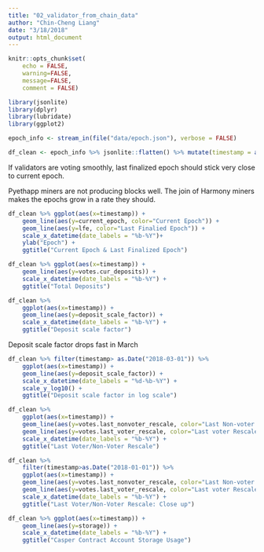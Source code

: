 ```yaml
---
title: "02_validator_from_chain_data"
author: "Chin-Cheng Liang"
date: "3/18/2018"
output: html_document
---
```


```r
knitr::opts_chunk$set(
    echo = FALSE,
    warning=FALSE,
    message=FALSE,
    comment = FALSE)
```


```r
library(jsonlite)
library(dplyr)
library(lubridate)
library(ggplot2)

```

```r
epoch_info <- stream_in(file("data/epoch.json"), verbose = FALSE)
```



```r
df_clean <- epoch_info %>% jsonlite::flatten() %>% mutate(timestamp = as_datetime(timestamp))

```

If validators are voting smoothly, last finalized epoch should stick very close to current epoch.

Pyethapp miners are not producing blocks well. The join of Harmony miners makes the epochs grow in a rate they should.

```r
df_clean %>% ggplot(aes(x=timestamp)) +
    geom_line(aes(y=current_epoch, color="Current Epoch")) +
    geom_line(aes(y=lfe, color="Last Finalied Epoch")) +
    scale_x_datetime(date_labels = "%b-%Y")+
    ylab("Epoch") +
    ggtitle("Current Epoch & Last Finalized Epoch")
```



```r
df_clean %>% ggplot(aes(x=timestamp)) +
    geom_line(aes(y=votes.cur_deposits)) +
    scale_x_datetime(date_labels = "%b-%Y") + 
    ggtitle("Total Deposits")
```


```r
df_clean %>%
    ggplot(aes(x=timestamp)) +
    geom_line(aes(y=deposit_scale_factor)) +
    scale_x_datetime(date_labels = "%b-%Y") +
    ggtitle("Deposit scale factor")
```


Deposit scale factor drops fast in March


```r

df_clean %>% filter(timestamp> as.Date("2018-03-01")) %>% 
    ggplot(aes(x=timestamp)) +
    geom_line(aes(y=deposit_scale_factor)) +
    scale_x_datetime(date_labels = "%d-%b-%Y") +
    scale_y_log10() +
    ggtitle("Deposit scale factor in log scale")

```

```r

df_clean %>%
    ggplot(aes(x=timestamp)) +
    geom_line(aes(y=votes.last_nonvoter_rescale, color="Last Non-voter Rescale")) +
    geom_line(aes(y=votes.last_voter_rescale, color="Last voter Rescale")) +
    scale_x_datetime(date_labels = "%b-%Y") +
    ggtitle("Last Voter/Non-Voter Rescale")

```


```r
df_clean %>%
    filter(timestamp>as.Date("2018-01-01")) %>%
    ggplot(aes(x=timestamp)) +
    geom_line(aes(y=votes.last_nonvoter_rescale, color="Last Non-voter Rescale")) +
    geom_line(aes(y=votes.last_voter_rescale, color="Last voter Rescale")) +
    scale_x_datetime(date_labels = "%b-%Y") +
    ggtitle("Last Voter/Non-Voter Rescale: Close up")
```

```r
df_clean %>% ggplot(aes(x=timestamp)) +
    geom_line(aes(y=storage)) +
    scale_x_datetime(date_labels = "%b-%Y") +
    ggtitle("Casper Contract Account Storage Usage")
```

